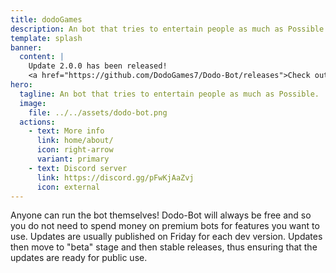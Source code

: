 ```yaml
---
title: dodoGames
description: An bot that tries to entertain people as much as Possible.
template: splash
banner:
  content: |
    Update 2.0.0 has been released!
    <a href="https://github.com/DodoGames7/Dodo-Bot/releases">Check out changelog</a>
hero:
  tagline: An bot that tries to entertain people as much as Possible.
  image:
    file: ../../assets/dodo-bot.png
  actions:
    - text: More info
      link: home/about/
      icon: right-arrow
      variant: primary
    - text: Discord server
      link: https://discord.gg/pFwKjAaZvj
      icon: external
---
```



<CardGrid>
	<Card title="Open source" icon="star">
		Anyone can run the bot themselves! Dodo-Bot will always be free and so you do not need to spend money on premium bots for features you want to use.
    </Card>
    <Card title="Maintained" icon="moon">
		Updates are usually published on Friday for each dev version. Updates then move to "beta" stage and then stable releases, thus ensuring that the updates are ready for public use.
	</Card>
    </CardGrid>